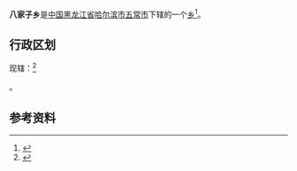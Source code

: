 {{中国乡级行政区|23/01/84/210/000
| 行政区全称 = 八家子乡
| 上级行政区 = [[黑龙江省|黑龙江省]][[哈尔滨市|哈尔滨市]][[五常市|五常市]]
| 行政区类别 = [[乡|乡]]
| LowerDivisions = 13个行政村
| 总面积 = 244.5平方公里
| 户籍人口 = 3.2万人
| 常住人口 = 
| 行政区划 = 
| 官方网站 =
| 邮政编码 =150000
| 毗邻行政区 =
}}

'''八家子乡'''是[[中国|中国]][[黑龙江省|黑龙江省]][[哈尔滨市|哈尔滨市]][[五常市|五常市]]下辖的一个[[乡|乡]]<ref>{{Cite web |url=http://www.chinaquhua.cn/heilongjiang/ |title=八家子乡 |accessdate=2011-09-13 |archive-date=2011-08-22 |archive-url=https://web.archive.org/web/20110822123644/http://www.chinaquhua.cn/heilongjiang/ |dead-url=yes }}</ref>。

==行政区划==
现辖：<ref>{{PRC admin/ref sgc|23/01/84/210/000}}</ref>

{{PRC admin/children|23/01/84/210/000}}。

==参考资料==
{{reflist}}

{{PRC admin/navcat|23/01/84/210/000}}